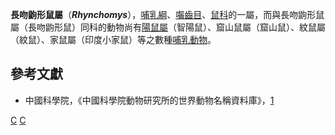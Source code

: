 {{Automatic taxobox
| taxon = Rhynchomys
| image = Celænomys silaceus and Rhynchomys soricoides.jpg
| image_caption = [[長吻鼩形鼠|長吻鼩形鼠]]（''Rhynchomys soricoides''，下）
| authority = [[Oldfield_Thomas|Thomas]], 1895
}}
'''長吻鼩形鼠屬'''（'''''Rhynchomys'''''），[[哺乳綱|哺乳綱]]、[[囓齒目|囓齒目]]、[[鼠科|鼠科]]的一屬，而與長吻鼩形鼠屬（長吻鼩形鼠）同科的動物尚有[[陽鼠屬|陽鼠屬]]（智陽鼠）、窟山鼠屬（窟山鼠）、紋鼠屬（紋鼠）、家鼠屬（印度小家鼠）等之數種[[哺乳動物|哺乳動物]]。

==參考文獻==
*中國科學院，《中國科學院動物研究所的世界動物名稱資料庫》，[https://web.archive.org/web/20050718232917/http://vzd.brim.ac.cn/division/fauna/index.asp]

{{Taxonbar}}
[[Category:1895年描述的分类群|C]]
[[Category:鼠亚科|C]]
